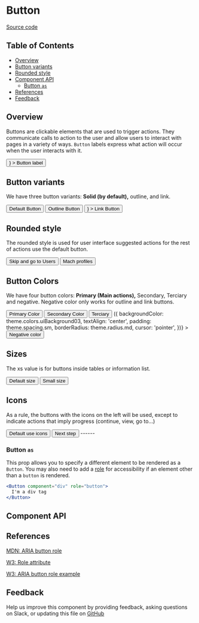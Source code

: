 
# Button

[Source code](https://github.com/leemonade/bubbles/tree/main/packages/components/form/button/Button)

## Table of Contents

<!-- START doctoc generated TOC please keep comment here to allow auto update -->
<!-- DON'T EDIT THIS SECTION, INSTEAD RE-RUN doctoc TO UPDATE -->

- [Overview](#overview)
- [Button variants](#button-variants)
- [Rounded style](#rounded-style)
- [Component API](#component-api)
  - [Button `as`](#button-as)
- [References](#references)
- [Feedback](#feedback)

## Overview

Buttons are clickable elements that are used to trigger actions. They
communicate calls to action to the user and allow users to interact with pages
in a variety of ways. `Button` labels express what action will occur when the
user interacts with it.

<ThemeProvider>
  <Button
    color="primary"
    variant="default"
    size="sm"
    leftIcon={<ChevronRightIcon style={{ height: '1.2rem' }} />}
  >
    Button label
  </Button>
</ThemeProvider>

## Button variants

We have three button variants:
**Solid (by default),** outline, and link.

<ThemeProvider>
  <Group style={{ gap: 32 }} mt="24px" mb="44px" mx="2px">
    <Button color="primary" variant="default" size="sm">
      Default Button
    </Button>
    <Button color="primary" variant="outline" size="sm">
      Outline Button
    </Button>
    <Button
      color="primary"
      variant="link"
      size="sm"
      leftIcon={<ExternalLinkIcon style={{ height: '1.2rem' }} />}
    >
      Link Button
    </Button>
  </Group>
</ThemeProvider>

## Rounded style

The rounded style is used for user interface suggested actions for the rest of actions use the default button.

<ThemeProvider>
  <Group style={{ gap: 32 }} mt="24px" mb="44px" mx="2px">
    <Button color="primary" rounded variant="outline" size="sm">
      Skip and go to Users <ChevronRightIcon style={{ height: '1.2rem', margin: '0 -4px 0 8px' }} />
    </Button>
    <Button color="primary" rounded variant="default" size="sm">
      Mach profiles <ChevronRightIcon style={{ height: '1.2rem', margin: '0 -4px 0 8px' }} />
    </Button>
  </Group>
</ThemeProvider>

## Button Colors

We have four button colors:
**Primary (Main actions),** Secondary, Terciary and negative.
Negative color only works for outline and link buttons.

<ThemeProvider>
  <Group style={{ gap: 32 }} my="16px" mx="2px">
    <Button color="primary" variant="default" size="sm">
      Primary Color
    </Button>
    <Button color="secondary" variant="default" size="sm">
      Secondary Color
    </Button>
    <Button color="terciary" variant="default" size="sm">
      Terciary
    </Button>
    <Box
      sx={(theme) => ({
        backgroundColor: theme.colors.uiBackground03,
        textAlign: 'center',
        padding: theme.spacing.sm,
        borderRadius: theme.radius.md,
        cursor: 'pointer',
      })}
    >
      <Button color="negative" variant="outline" size="sm">
        Negative color
      </Button>
    </Box>
  </Group>
</ThemeProvider>

## Sizes

The xs value is for buttons inside tables or information list.

<ThemeProvider>
  <Group style={{ gap: 32 }} my="16px" mx="2px">
    <Button color="primary" variant="default" size="sm">
      Default size
    </Button>
    <Button color="primary" variant="default" size="xs">
      Small size
    </Button>
  </Group>
</ThemeProvider>

## Icons

As a rule, the buttons with the icons on the left will be used, except to indicate actions that imply progress (continue, view, go to...)

<ThemeProvider>
  <Group style={{ gap: 32 }} my="16px" mx="2px">
    <Button color="primary" variant="default" size="sm">
      <CalendarIcon style={{ height: '1.2rem', margin: '0 8px 0 0' }} /> Default use icons
    </Button>
    <Button color="primary" variant="outline" size="sm">
      Next step <ChevronRightIcon style={{ height: '1.2rem', margin: '0 -4px 0 8px' }} />
    </Button>
  </Group>
</ThemeProvider>
------

### Button `as`

This prop allows you to specify a different element to be rendered as a
`Button`. You may also need to add a [role](#button-role) for accessibility if
an element other than a `button` is rendered.

```jsx
<Button component="div" role="button">
  I'm a div tag
</Button>
```

## Component API

<Preview>
  <Story id="atoms-form-button--playground" />
</Preview>

<Props of={Button} />

## References

[MDN: ARIA button role](https://developer.mozilla.org/en-US/docs/Web/Accessibility/ARIA/Roles/button_role)

[W3: Role attribute](https://www.w3.org/WAI/PF/HTML/wiki/RoleAttribute)

[W3: ARIA button role example](https://www.w3.org/TR/2016/WD-wai-aria-practices-1.1-20160317/examples/button/button.html)

## Feedback

Help us improve this component by providing feedback, asking questions on Slack,
or updating this file on
[GitHub](https://github.com/leemonade/bubbles/edit/main/packages/components/form/button/Button.mdx)
